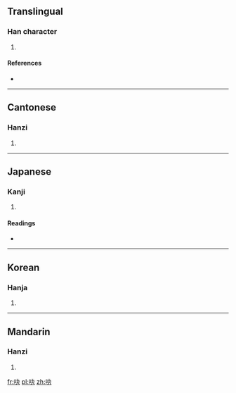 ==Translingual==

===Han character===
{{Han char|rn=30|rad=口|as=04|sn=7|four=6503<sub>0</sub>|canj=口木大 (RDK)}}

# {{defn|Han|sort=口04}}

====References====
* {{Han ref|kx=0179.110|dkj=03371|dj=0397.050|hdz=10596.010|uh=5437|ud=21559|bh=CA77|bd=51831}}

----

==Cantonese==

===Hanzi===
{{yue-hanzi|jyut=hyut3|y=hyut3}}

# {{defn|Cantonese|sort=口04}}

----

==Japanese==

===Kanji===
{{ja-kanji|grade=uc|rs=口04}}

# {{defn|Japanese|sort=口04}}

====Readings====
* {{ja-readings|on=[[けつ]] (ketsu), [[けち]] (kechi), [[せつ]] (setsu), [[せち]] (sechi)|kun=}}

----

==Korean==

===Hanja===
{{ko-hanja|hangeul=혈|rv=hyeol|mr=hyŏl}}

# {{defn|Korean|sort=口04}}

----

==Mandarin==

===Hanzi===
{{cmn-hanzi|pin=[[chuī]] ([[chui1]]), [[chuì]] ([[chui4]]), [[xuè]] ([[xue4]])|wg=ch'ui<sup>1</sup>, ch'ui<sup>4</sup>, hsüeh<sup>4</sup>}}

# {{defn|Mandarin|sort=口04}}

[[fr:吷]]
[[pl:吷]]
[[zh:吷]]